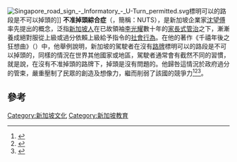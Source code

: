 [[File:Singapore_road_sign_-_Informatory_-_U-Turn_permitted.svg|thumb]]標明可以{{link-en|掉頭|U-turn}}的路段是不可以掉頭的]]
'''不准掉頭綜合症'''（{{lang-en|'''No U-turn syndrome'''}}，簡稱：NUTS），是新加坡企業家[[沈望傅|沈望傅]]率先提出的概念，泛指[[新加坡人|新加坡人]]在已故領袖[[李光耀|李光耀]]數十年的[[家長式管治|家長式管治]]之下，漸漸養成絕對服從上級或過分依賴上級給予指令的[[社會行為|社會行為]]。在他的著作《千禧年後之狂想曲》（{{lang|en|Chaotic Thoughts From The Old Millennium}}）中，他舉例說明，新加坡的駕駛者在沒有[[交通標誌|路牌]]標明可以{{link-en|掉頭|U-turn}}的路段是不可以掉頭的，同樣的情況在世界其他國家或地區，駕駛者通常會有截然不同的習慣，就是說，在沒有不准掉頭的路牌下，掉頭是沒有問題的。他歸咎這情況於政府過分的管束，嚴重壓制了民眾的創造及想像力，繼而削弱了該國的競爭力<ref>{{cite book|last=Sim|first=Wong Hoo|title=Chaotic Thoughts from the Old Millennium|publisher=Creative O Pte Ltd|location=Singapore|date=1999|isbn=981-04-2383-7}}</ref><ref>{{cite news|url=http://thestar.com.my/news/story.asp?file=/2006/7/9/focus/14774318&sec=focus|title=Falling back on autopilot|last=Seah|first=Chiang Nee|date=9 July 2006|publisher=[[The_Star_(Malaysia)|The Star (Malaysia)]]|accessdate=2008-12-06|deadurl=yes|archiveurl=https://web.archive.org/web/20110521150911/http://thestar.com.my/news/story.asp?file=%2F2006%2F7%2F9%2Ffocus%2F14774318&sec=focus|archivedate=2011-05-21}}</ref><ref>{{cite news|title=Parents should allow their kids to follow their hearts and not their brains|last=Heng|first=Cho Choon|date=19 April 2007|publisher=[[The_Straits_Times|The Straits Times]] Forum (Online Archive)|accessdate=2008-12-06}}</ref>。

==參考==
{{reflist}}
{{新加坡话题}}
[[Category:新加坡文化|Category:新加坡文化]]
[[Category:新加坡教育|Category:新加坡教育]]